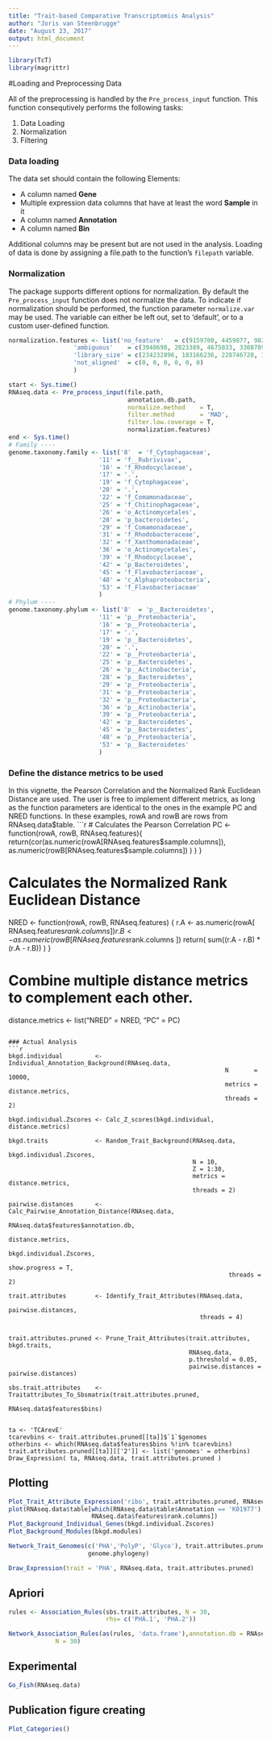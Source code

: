 ```yaml
---
title: "Trait-based Comparative Transcriptomics Analysis"
author: "Joris van Steenbrugge"
date: "August 23, 2017"
output: html_document
---
```

```r
library(TcT)
library(magrittr)

```
#Loading and Preprocessing Data


All of the preprocessing is handled by the `Pre_process_input` function.
This function consequtively performs the following tasks:

1. Data Loading
2. Normalization
3. Filtering


### Data loading
The data set should contain the following Elements:

* A column named **Gene**
* Multiple expression data columns that have at least the word **Sample** in it
* A column named **Annotation**
* A column named **Bin**

Additional columns may be present but are not used in the analysis.
Loading of data is done by assigning a file.path to the function's `filepath`
variable.

### Normalization
The package supports different options for normalization. By default the `Pre_process_input` function
does not normalize the data. To indicate if normalization should be performed, the function parameter 
`normalize.var` may be used. The variable can either be left out, set to 'default', or to a custom user-defined function.
```r
normalization.features <- list('no_feature'   = c(9159700, 4459877, 9826273, 8171512, 9542765, 10522313),
                  'ambiguous'    = c(3940698, 2023389, 4675033, 3308789, 6446272, 5966543),
                  'library_size' = c(234232896, 183166236, 228746720, 198024002, 231567992, 259156166),
                  'not_aligned'  = c(0, 0, 0, 0, 0, 0)
                  )

start <- Sys.time()
RNAseq.data <- Pre_process_input(file.path,
                                 annotation.db.path,
                                 normalize.method    = T,
                                 filter.method       = 'MAD',
                                 filter.low.coverage = T,
                                 normalization.features)
end <- Sys.time()
# Family ----
genome.taxonomy.family <- list('8'  = 'f_Cytophagaceae',
                         '11' = 'f__Rubrivivax',
                         '16' = 'f_Rhodocyclaceae',
                         '17' = '.',
                         '19' = 'f_Cytophagaceae',
                         '20' = '.',
                         '22' = 'f_Comamonadaceae',
                         '25' = 'f_Chitinophagaceae',
                         '26' = 'o_Actinomycetales',
                         '28' = 'p_bacteroidetes',
                         '29' = 'f_Comamonadaceae',
                         '31' = 'f_Rhodobacteraceae',
                         '32' = 'f_Xanthomonadaceae',
                         '36' = 'o_Actinomycetales',
                         '39' = 'f_Rhodocyclaceae',
                         '42' = 'p_Bacteroidetes',
                         '45' = 'f_Flavobacteriaceae',
                         '48' = 'c_Alphaproteobacteria',
                         '53' = 'f_Flavobacteriaceae'
                         )
# Phylum ----
genome.taxonomy.phylum <- list('8'  = 'p__Bacteroidetes',
                         '11' = 'p__Proteobacteria',
                         '16' = 'p__Proteobacteria',
                         '17' = '.',
                         '19' = 'p__Bacteroidetes',
                         '20' = '.',
                         '22' = 'p__Proteobacteria',
                         '25' = 'p__Bacteroidetes',
                         '26' = 'p__Actinobacteria',
                         '28' = 'p__Bacteroidetes',
                         '29' = 'p__Proteobacteria',
                         '31' = 'p__Proteobacteria',
                         '32' = 'p__Proteobacteria',
                         '36' = 'p__Actinobacteria',
                         '39' = 'p__Proteobacteria',
                         '42' = 'p__Bacteroidetes',
                         '45' = 'p__Bacteroidetes',
                         '48' = 'p__Proteobacteria',
                         '53' = 'p__Bacteroidetes'
                         )
```

### Define the distance metrics to be used
In this vignette, the Pearson Correlation and the Normalized Rank Euclidean Distance are used.
The user is free to implement different metrics, as long as the function parameters
are identical to the ones in the example PC and NRED functions.
In these examples, rowA and rowB are rows from RNAseq.data$table.
```r
# Calculates the Pearson Correlation
PC <- function(rowA, rowB, RNAseq.features){
  return(cor(as.numeric(rowA[RNAseq.features$sample.columns]),
             as.numeric(rowB[RNAseq.features$sample.columns])
             )
         )
}

# Calculates the Normalized Rank Euclidean Distance
NRED <- function(rowA, rowB, RNAseq.features) {
  r.A <- as.numeric(rowA[ RNAseq.features$rank.columns ])
  r.B <- as.numeric(rowB[ RNAseq.features$rank.columns ])
  return(
    sum((r.A - r.B) * (r.A - r.B))
  )
}

# Combine multiple distance metrics to complement each other.
distance.metrics <- list("NRED" = NRED,
                         "PC"   = PC)
```

### Actual Analysis
```r
bkgd.individual         <- Individual_Annotation_Background(RNAseq.data, 
                                                            N       = 10000, 
                                                            metrics = distance.metrics,
                                                            threads = 2)

bkgd.individual.Zscores <- Calc_Z_scores(bkgd.individual, distance.metrics)

bkgd.traits             <- Random_Trait_Background(RNAseq.data, 
                                                   bkgd.individual.Zscores,
                                                   N = 10, 
                                                   Z = 1:30, 
                                                   metrics = distance.metrics,
                                                   threads = 2)

pairwise.distances      <- Calc_Pairwise_Annotation_Distance(RNAseq.data,
                                                             RNAseq.data$features$annotation.db,
                                                             distance.metrics,
                                                             bkgd.individual.Zscores,
                                                             show.progress = T,
                                                             threads = 2)

trait.attributes        <- Identify_Trait_Attributes(RNAseq.data, 
                                                     pairwise.distances,
                                                     threads = 4)


trait.attributes.pruned <- Prune_Trait_Attributes(trait.attributes, bkgd.traits, 
                                                  RNAseq.data,
                                                  p.threshold = 0.05,
                                                  pairwise.distances = pairwise.distances)

sbs.trait.attributes    <- Traitattributes_To_Sbsmatrix(trait.attributes.pruned, 
                                                        RNAseq.data$features$bins)


ta <- 'TCArevE'
tcarevbins <- trait.attributes.pruned[[ta]]$`1`$genomes
otherbins <- which(RNAseq.data$features$bins %!in% tcarevbins)
trait.attributes.pruned[[ta]][['2']] <- list('genomes' = otherbins)
Draw_Expression( ta, RNAseq.data, trait.attributes.pruned )
```

## Plotting
```r
Plot_Trait_Attribute_Expression('ribo', trait.attributes.pruned, RNAseq.data)
plot(RNAseq.data$table[which(RNAseq.data$table$Annotation == 'K01977'),
                       RNAseq.data$features$rank.columns])
Plot_Background_Individual_Genes(bkgd.individual.Zscores)
Plot_Background_Modules(bkgd.modules)

Network_Trait_Genomes(c('PHA','PolyP', 'Glyco'), trait.attributes.pruned,
                      genome.phylogeny)

Draw_Expression(trait = 'PHA', RNAseq.data, trait.attributes.pruned)
```

## Apriori
```r

rules <- Association_Rules(sbs.trait.attributes, N = 30,
                           rhs= c('PHA.1', 'PHA.2'))

Network_Association_Rules(as(rules, 'data.frame'),annotation.db = RNAseq.data$features$annotation.db,
             N = 30)
```


## Experimental
```r
Go_Fish(RNAseq.data)
```

## Publication figure creating
```r
Plot_Categories()
```
